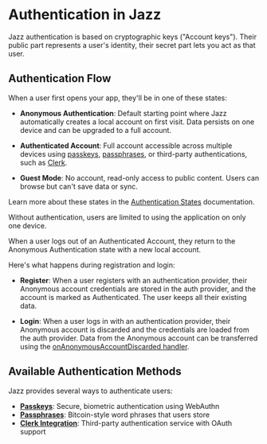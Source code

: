 

# Authentication in Jazz

Jazz authentication is based on cryptographic keys ("Account keys"). Their public part represents a user's identity, their secret part lets you act as that user.

## Authentication Flow

When a user first opens your app, they'll be in one of these states:

- **Anonymous Authentication**: Default starting point where Jazz automatically creates a local account on first visit. Data persists on one device and can be upgraded to a full account.

- **Authenticated Account**: Full account accessible across multiple devices using [passkeys](./passkey), [passphrases](./passphrase), or third-party authentications, such as [Clerk](./clerk).

- **Guest Mode**: No account, read-only access to public content. Users can browse but can't save data or sync.

Learn more about these states in the [Authentication States](./authentication-states) documentation.

Without authentication, users are limited to using the application on only one device.

When a user logs out of an Authenticated Account, they return to the Anonymous Authentication state with a new local account.

Here's what happens during registration and login:

- **Register**: When a user registers with an authentication provider, their Anonymous account credentials are stored in the auth provider, and the account is marked as Authenticated. The user keeps all their existing data.

- **Login**: When a user logs in with an authentication provider, their Anonymous account is discarded and the credentials are loaded from the auth provider. Data from the Anonymous account can be transferred using the [onAnonymousAccountDiscarded handler](./authentication-states#migrating-data-from-anonymous-to-authenticated-account).

## Available Authentication Methods

Jazz provides several ways to authenticate users:

- [**Passkeys**](./passkey): Secure, biometric authentication using WebAuthn
- [**Passphrases**](./passphrase): Bitcoin-style word phrases that users store
- [**Clerk Integration**](./clerk): Third-party authentication service with OAuth support
